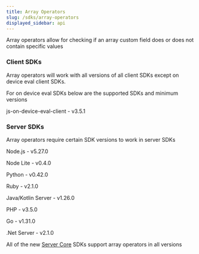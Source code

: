 ```yaml
---
title: Array Operators
slug: /sdks/array-operators
displayed_sidebar: api
---
```


Array operators allow for checking if an array custom field does or does not contain specific values

### Client SDKs

Array operators will work with all versions of all client SDKs except on device eval client SDKs.

For on device eval SDKs below are the supported SDKs and minimum versions

js-on-device-eval-client - v3.5.1

### Server SDKs

Array operators require certain SDK versions to work in server SDKs

Node.js - v5.27.0

Node Lite - v0.4.0

Python - v0.42.0

Ruby - v2.1.0

Java/Kotlin Server - v1.26.0

PHP - v3.5.0

Go - v1.31.0

.Net Server - v2.1.0

All of the new [Server Core](https://docs.statsig.com/server-core/) SDKs support array operators in all versions
